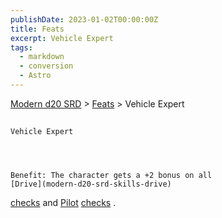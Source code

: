 ```yaml
---
publishDate: 2023-01-02T00:00:00Z
title: Feats
excerpt: Vehicle Expert
tags:
  - markdown
  - conversion
  - Astro
---
```


[Modern d20 SRD](/#modernD20) > [Feats](modern-d20-srd-feats-index) > Vehicle Expert

##

    Vehicle Expert




    Benefit: The character gets a +2 bonus on all
    [Drive](modern-d20-srd-skills-drive)

[checks](modern-d20-srd-skills-skill-basics-php#skill-check-index)
and
[Pilot](modern-d20-srd-skills-pilot)
[checks](modern-d20-srd-skills-skill-basics-php#skill-check-index)
.
